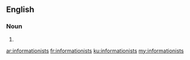 ==English==

===Noun===
{{head|en}}

# {{plural of|informationist}}

[[ar:informationists]]
[[fr:informationists]]
[[ku:informationists]]
[[my:informationists]]
